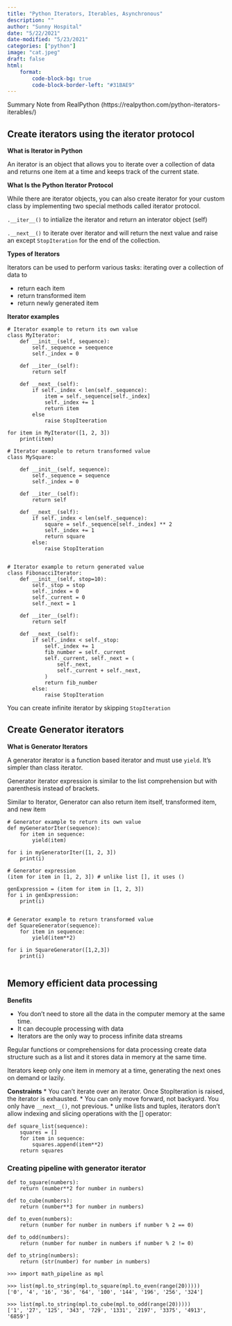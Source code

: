 ```yaml
---
title: "Python Iterators, Iterables, Asynchronous"
description: ""
author: "Sunny Hospital"
date: "5/22/2021"
date-modified: "5/23/2021"
categories: ["python"]
image: "cat.jpeg"
draft: false
html:
    format:
        code-block-bg: true
        code-block-border-left: "#31BAE9"
---
```


Summary Note from RealPython (https://realpython.com/python-iterators-iterables/)



## Create iterators using the iterator protocol
__What is Iterator in Python__

An iterator is an object that allows you to iterate over a collection of data and returns 
one item at a time and keeps track of the current state.

__What Is the Python Iterator Protocol__

While there are iterator objects, you can also create iterator for your custom class by implementing two special methods called iterator protocol.

`.__iter__()` to intialize the iterator and return an interator object (self)

`.__next__()` to iterate over iterator and will return the next value  and raise an except ```StopIteration``` for the end of the collection.


__Types of Iterators__

Iterators can be used to perform various tasks: iterating over a collection of data to

* return each item 
* return transformed item 
* return newly generated item 


__Iterator examples__

```
# Iterator example to return its own value
class MyIterator:
    def __init__(self, sequence):
        self._sequence = seequence
        self._index = 0

    def __iter__(self):
        return self 

    def __next__(self):
        if self._index < len(self._sequence):
            item = self._sequence[self._index]
            self._index += 1
            return item
        else 
            raise StopIteeration 

for item in MyIterator([1, 2, 3])
    print(item)

```


```
# Iterator example to return transformed value
class MySquare:

    def __init__(self, sequence):
        self._sequence = sequence
        self._index = 0

    def __iter__(self):
        return self 
    
    def __next__(self):
        if self._index < len(self._sequence):
            square = self._sequence[self._index] ** 2
            self._index += 1
            return square 
        else:
            raise StopIteration

```

```

# Iterator example to return generated value
class FibonacciIterator:
    def __init__(self, stop=10):
        self._stop = stop
        self._index = 0
        self._current = 0
        self._next = 1

    def __iter__(self):
        return self

    def __next__(self):
        if self._index < self._stop:
            self._index += 1
            fib_number = self._current
            self._current, self._next = (
                self._next,
                self._current + self._next,
            )
            return fib_number
        else:
            raise StopIteration
```

You can create infinite iterator by skipping `StopIteration` 

## Create Generator iterators


__What is Generator Iterators__

A generator iterator is a function based iterator and must use `yield`. It's simpler than class iterator. 

Generator iterator expression is similar to the list comprehension but with parenthesis 
instead of brackets.


Similar to Iterator, Generator can also return item itself, transformed item, and new item


```
# Generator example to return its own value
def myGeneratorIter(sequence):
    for item in sequence:
        yield(item)

for i in myGeneratorIter([1, 2, 3])
    print(i)

# Generator expression 
(item for item in [1, 2, 3]) # unlike list [], it uses ()

genExpression = (item for item in [1, 2, 3])
for i in genExpression:
    print(i)


# Generator example to return transformed value
def SquareGenerator(sequence):
    for item in sequence:
        yield(item**2)

for i in SquareGenerator([1,2,3])
    print(i)
    
```



## Memory efficient data processing 

__Benefits__

* You don't need to store all the data in the computer memory at the same  time.
* It can decouple processing with data
* Iterators are the only way to process infinite data streams

Regular functions or comprehensions for data processing create data structure such as a list 
and it stores data in memory at the same time. 

Iterators keep only one item in memory at a time, generating the next ones on demand or lazily.

__Constraints__
* You can't iterate over an iterator. Once StopIteration is raised, the iterator is exhausted.
* You can only move forward, not backyard. You only have `__next__()`, not previous.
* unlike lists and tuples, iterators don’t allow indexing and slicing operations with the [] operator:

```
def square_list(sequence):
    squares = []
    for item in sequence:
        squares.append(item**2)
    return squares 
```

### Creating pipeline with generator iterator 

```
def to_square(numbers):
    return (number**2 for number in numbers)

def to_cube(numbers):
    return (number**3 for number in numbers)

def to_even(numbers):
    return (number for number in numbers if number % 2 == 0)

def to_odd(numbers):
    return (number for number in numbers if number % 2 != 0)

def to_string(numbers):
    return (str(number) for number in numbers)

>>> import math_pipeline as mpl

>>> list(mpl.to_string(mpl.to_square(mpl.to_even(range(20)))))
['0', '4', '16', '36', '64', '100', '144', '196', '256', '324']

>>> list(mpl.to_string(mpl.to_cube(mpl.to_odd(range(20)))))
['1', '27', '125', '343', '729', '1331', '2197', '3375', '4913', '6859']

```


